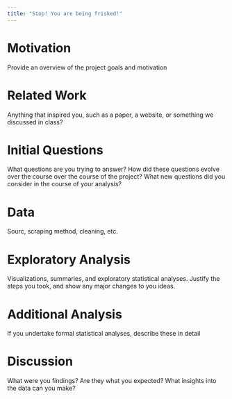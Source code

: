 ```yaml
---
title: "Stop! You are being frisked!"
---
```






# Motivation
Provide an overview of the project goals and motivation


# Related Work
Anything that inspired you, such as a paper, a website, or something we discussed in class?

# Initial Questions
What questions are you trying to answer? How did these questions evolve over the course over the course of the project? What new questions did you consider in the course of your analysis?

# Data
Sourc, scraping method, cleaning, etc.

# Exploratory Analysis
Visualizations, summaries, and exploratory statistical analyses. Justify the steps you took, and show any major changes to you ideas.

# Additional Analysis
If you undertake formal statistical analyses, describe these in detail

# Discussion
What were you findings? Are they what you expected? What insights into the data can you make?
  

  


